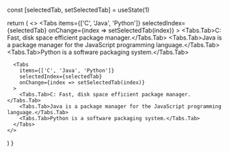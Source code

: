 
  const [selectedTab, setSelectedTab] = useState(1)
  
  return (
    <>
      <Tabs 
        items={['C', 'Java', 'Python']} 
        selectedIndex={selectedTab} 
        onChange={index => setSelectedTab(index)}
      >
        <Tabs.Tab>C: Fast, disk space efficient package manager.</Tabs.Tab>
        <Tabs.Tab>Java is a package manager for the JavaScript programming language.</Tabs.Tab>
        <Tabs.Tab>Python is a software packaging system.</Tabs.Tab>
      </Tabs>

      <Tabs 
        items={['C', 'Java', 'Python']} 
        selectedIndex={selectedTab}
        onChange={index => setSelectedTab(index)}
      >
        <Tabs.Tab>C: Fast, disk space efficient package manager.</Tabs.Tab>
        <Tabs.Tab>Java is a package manager for the JavaScript programming language.</Tabs.Tab>
        <Tabs.Tab>Python is a software packaging system.</Tabs.Tab>
      </Tabs>
    </>
  )
}

<TabSync />
